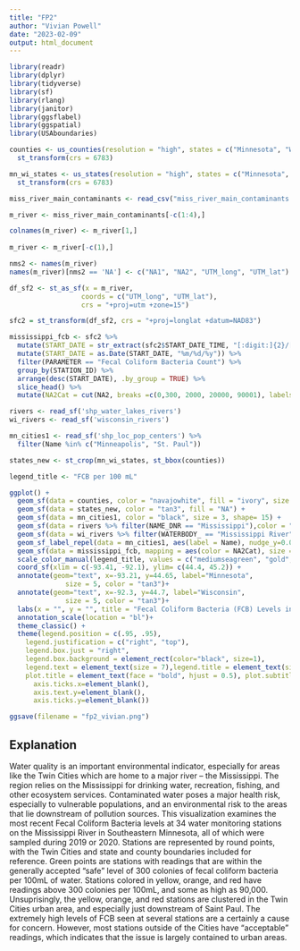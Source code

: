 ```yaml
---
title: "FP2"
author: "Vivian Powell"
date: "2023-02-09"
output: html_document
---
```


```r
library(readr)
library(dplyr)
library(tidyverse)
library(sf)
library(rlang)
library(janitor)
library(ggsflabel)
library(ggspatial)
library(USAboundaries) 
```

```r
counties <- us_counties(resolution = "high", states = c("Minnesota", "Wisconsin")) %>%
  st_transform(crs = 6783)

mn_wi_states <- us_states(resolution = "high", states = c("Minnesota", "Wisconsin")) %>%
  st_transform(crs = 6783) 

```

```r
miss_river_main_contaminants <- read_csv("miss_river_main_contaminants.csv")

m_river <- miss_river_main_contaminants[-c(1:4),]

colnames(m_river) <- m_river[1,]
  
m_river <- m_river[-c(1),]

nms2 <- names(m_river)
names(m_river)[nms2 == 'NA'] <- c("NA1", "NA2", "UTM_long", "UTM_lat")

df_sf2 <- st_as_sf(x = m_river,                         
                  coords = c("UTM_long", "UTM_lat"),
                  crs = "+proj=utm +zone=15")

sfc2 = st_transform(df_sf2, crs = "+proj=longlat +datum=NAD83")

mississippi_fcb <- sfc2 %>%
  mutate(START_DATE = str_extract(sfc2$START_DATE_TIME, "[:digit:]{2}/[:digit:]{2}/[:digit:]{4}")) %>%
  mutate(START_DATE = as.Date(START_DATE, "%m/%d/%y")) %>%
  filter(PARAMETER == "Fecal Coliform Bacteria Count") %>%
  group_by(STATION_ID) %>%
  arrange(desc(START_DATE), .by_group = TRUE) %>%
  slice_head() %>%
  mutate(NA2Cat = cut(NA2, breaks =c(0,300, 2000, 20000, 90001), labels = c("0-300", "301-2,000", "2,001-20,000", "20,001-90,000")))

rivers <- read_sf('shp_water_lakes_rivers')
wi_rivers <- read_sf('wisconsin_rivers')

mn_cities1 <- read_sf('shp_loc_pop_centers') %>%
  filter(Name %in% c("Minneapolis", "St. Paul"))

states_new <- st_crop(mn_wi_states, st_bbox(counties))

legend_title <- "FCB per 100 mL"
```

```r
ggplot() +
  geom_sf(data = counties, color = "navajowhite", fill = "ivory", size = 0.5) +
  geom_sf(data = states_new, color = "tan3", fill = "NA") +
  geom_sf(data = mn_cities1, color = "black", size = 3, shape= 15) +
  geom_sf(data = rivers %>% filter(NAME_DNR == "Mississippi"),color = "NA", fill = 'cornflowerblue') + 
  geom_sf(data = wi_rivers %>% filter(WATERBODY_ == "Mississippi River"), color = "NA", fill = "cornflowerblue") +
  geom_sf_label_repel(data = mn_cities1, aes(label = Name), nudge_y=0.05) +
  geom_sf(data = mississippi_fcb, mapping = aes(color = NA2Cat), size = 2.5)+ 
  scale_color_manual(legend_title, values = c("mediumseagreen", "gold", "orange1","red2"))+
  coord_sf(xlim = c(-93.41, -92.1), ylim= c(44.4, 45.2)) +
  annotate(geom="text", x=-93.21, y=44.65, label="Minnesota",
              size = 5, color = "tan3")+
  annotate(geom="text", x=-92.3, y=44.7, label="Wisconsin",
              size = 5, color = "tan3")+
  labs(x = "", y = "", title = "Fecal Coliform Bacteria (FCB) Levels in the Mississippi River", subtitle = "Data from 2019 and 2020 at 34 monitoring stations in Southeastern Minnesota", caption = "Plot by Vivian Powell | Data from Metropolitan Council EIMS") +
  annotation_scale(location = "bl")+
  theme_classic() +
  theme(legend.position = c(.95, .95),
    legend.justification = c("right", "top"),
    legend.box.just = "right",
    legend.box.background = element_rect(color="black", size=1),
    legend.text = element_text(size = 7),legend.title = element_text(size = 8, face = "bold"),
    plot.title = element_text(face = "bold", hjust = 0.5), plot.subtitle = element_text(hjust = 0.5),plot.caption = element_text(hjust = 0.5),axis.line=element_blank(),axis.text.x=element_blank(),
      axis.ticks.x=element_blank(),
      axis.text.y=element_blank(),
      axis.ticks.y=element_blank())
```
```r
ggsave(filename = "fp2_vivian.png")
```

## Explanation

Water quality is an important environmental indicator, especially for areas like the Twin Cities which are home to a major river -- the Mississippi. The region relies on the Mississippi for drinking water, recreation, fishing, and other ecosystem services.  Contaminated water poses a major health risk, especially to vulnerable populations, and an environmental risk to the areas that lie downstream of pollution sources. This visualization examines the most recent Fecal Coliform Bacteria levels at 34 water monitoring stations on the Mississippi River in Southeastern Minnesota, all of which were sampled during 2019 or 2020. Stations are represented by round points, with the Twin Cities and state and county boundaries included for reference. Green points are stations with readings that are within the generally accepted "safe" level of 300 colonies of fecal coliform bacteria per 100mL of water. Stations colored in yellow, orange, and red have readings above 300 colonies per 100mL, and some as high as 90,000. Unsuprisingly, the yellow, orange, and red stations are clustered in the Twin Cities urban area, and especially just downstream of Saint Paul. The extremely high levels of FCB seen at several stations are a certainly a cause for concern. However, most stations outside of the Cities have "acceptable" readings, which indicates that the issue is largely contained to urban areas.
